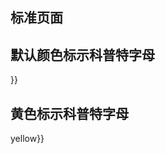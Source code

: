 {{Testcases notice}}

== 标准页面 ==
{{tlx|Unicode chart Greek and Coptic}}
{{Unicode chart Greek and Coptic}}

== 默认颜色标示科普特字母 ==
{{tlx|Unicode chart Greek and Coptic|coptic{{=}}}}
{{Unicode chart Greek and Coptic|coptic=}}

== 黄色标示科普特字母 ==
{{tlx|Unicode chart Greek and Coptic|coptic{{=}}yellow}}
{{Unicode chart Greek and Coptic|coptic=yellow}}